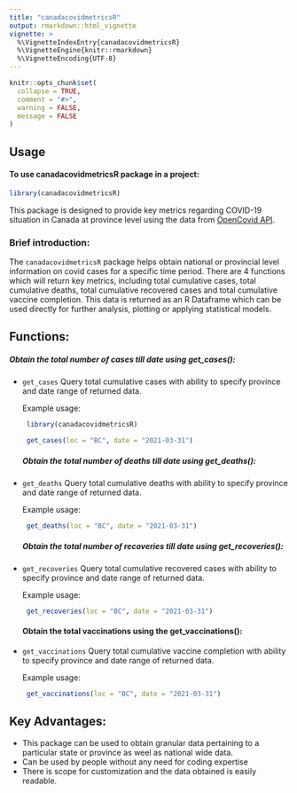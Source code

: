 ```yaml
---
title: "canadacovidmetricsR"
output: rmarkdown::html_vignette
vignette: >
  %\VignetteIndexEntry{canadacovidmetricsR}
  %\VignetteEngine{knitr::rmarkdown}
  %\VignetteEncoding{UTF-8}
---
```


```r
knitr::opts_chunk$set(
  collapse = TRUE,
  comment = "#>",
  warning = FALSE,
  message = FALSE
)
```

## Usage

#### To use canadacovidmetricsR package in a project:

```r
library(canadacovidmetricsR)
```

This package is designed to provide key metrics regarding COVID-19 situation in Canada at province level using the data from [OpenCovid API](https://opencovid.ca/api/).

### Brief introduction:

The `canadacovidmetricsR` package helps obtain national or provincial level information on covid cases for a specific time period. There are 4 functions which will return key metrics, including total cumulative cases,
total cumulative deaths, total cumulative recovered cases and total
cumulative vaccine completion. This data is returned as an R Dataframe which can be used directly for further analysis, plotting or applying statistical models.

## Functions:

##### Obtain the total number of cases till date using get_cases():

-   `get_cases` Query total cumulative cases with ability to specify
    province and date range of returned data.
    
    Example usage:
    
    ```r
     library(canadacovidmetricsR)
     
     get_cases(loc = "BC", date = "2021-03-31")
    ```
##### Obtain the total number of deaths till date using get_deaths():

-   `get_deaths` Query total cumulative deaths with ability to specify
    province and date range of returned data.
    
    Example usage:
    
    ```r
     
     get_deaths(loc = "BC", date = "2021-03-31")
    ```
##### Obtain the total number of recoveries till date using get_recoveries():

-   `get_recoveries` Query total cumulative recovered cases with ability
    to specify province and date range of returned data.
    
    Example usage:
    
    ```r
   
     get_recoveries(loc = "BC", date = "2021-03-31")
    ```
#### Obtain the total vaccinations using the get_vaccinations():

-   `get_vaccinations` Query total cumulative vaccine completion with
    ability to specify province and date range of returned data.
    
    Example usage:
    
    ```r
     
     get_vaccinations(loc = "BC", date = "2021-03-31")
    ```
    
## Key Advantages:

-   This package can be used to obtain granular data pertaining to a particular state or province as weel as national wide data.
-   Can be used by people without any need for coding expertise
-   There is scope for customization and the data obtained is easily readable.
  
    
    

    





















